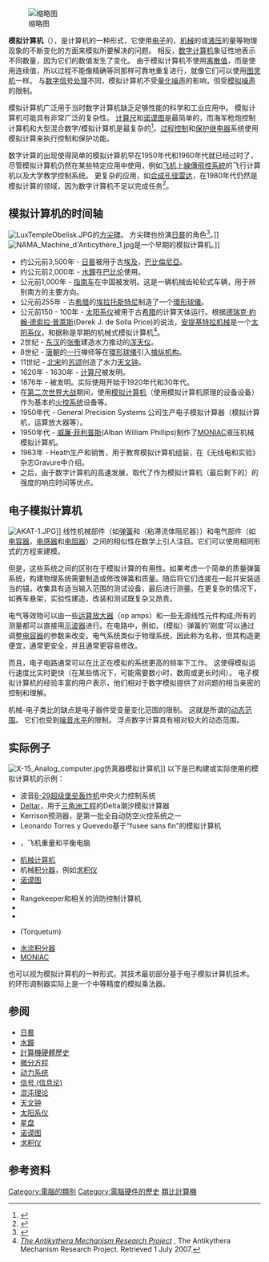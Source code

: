 {{noteTA
|G1=Communication
|T=zh-cn:模拟计算机; zh-tw:類比計算機; zh-hk:模擬計數機;
|1=zh-cn:模拟; zh-tw:類比; zh-hk:模擬;
}}
[[File:Bifnordennomenclature.jpg|缩略图]]

'''模拟计算机'''（{{lang-en|Analog computer}}），是计算机的一种形式，它使用[[电子|电子]]的，[[机械|机械]]的或[[液压|液压]]的量等物理现象的不断变化的方面来模拟所要解决的问题。 相反，[[電子計算機|数字计算机]]象征性地表示不同数量，因为它们的数值发生了变化。 由于模拟计算机不使用[[离散化|离散值]]，而是使用连续值，所以过程不能像精确等同那样可靠地重复进行，就像它们可以使用[[图灵机|图灵机]]一样。 与[[数字信号处理|数字信号处理]]不同，模拟计算机不受[[量化噪声|量化噪声]]的影响，但受[[雜訊|模拟噪声]]的限制。

模拟计算机广泛用于当时数字计算机缺乏足够性能的科学和工业应用中。 模拟计算机可能具有非常广泛的复杂性。 [[计算尺|计算尺]]和[[诺谟图|诺谟图]]是最简单的，而海军枪炮控制计算机和大型混合数字/模拟计算机是最复杂的<ref>{{cite web|url=https://arstechnica.com/information-technology/2014/03/gears-of-war-when-mechanical-analog-computers-ruled-the-waves/|title=Gears of war: When mechanical analog computers ruled the waves|publisher=|access-date=2018-04-29|archive-url=https://web.archive.org/web/20180908173957/https://arstechnica.com/information-technology/2014/03/gears-of-war-when-mechanical-analog-computers-ruled-the-waves/|archive-date=2018-09-08|dead-url=yes}}</ref>。[[过程控制|过程控制]]和[[保护继电器|保护继电器]]系统使用模拟计算来执行控制和保护功能。

数字计算的出现使得简单的模拟计算机早在1950年代和1960年代就已经过时了，尽管模拟计算机仍然在某些特定应用中使用，例如[[飞机|飞机]]上[[線傳飛控系統|線傳飛控系統]]的飞行计算机以及大学教学控制系统。 更复杂的应用，如[[合成孔径雷达|合成孔径雷达]]，在1980年代仍然是模拟计算的领域，因为数字计算机不足以完成任务<ref name="Johnston">{{cite book | url=https://books.google.com/books?id=iPfU_powAgAC&lpg=PA90&q=%22through%20the%201980s%22 | title=Holographic Visions: A History of New Science | publisher=OUP Oxford | author=Johnston, Sean F. | year=2006 | pages=90 | isbn=0191513881 | access-date=2018-04-29 | archive-date=2019-08-30 | archive-url=https://web.archive.org/web/20190830082258/https://books.google.com/books?id=iPfU_powAgAC&lpg=PA90&q=%22through%20the%201980s%22 | dead-url=no }}</ref>。

== 模拟计算机的时间轴 ==
[[File:LuxTempleObelisk.JPG|thumb]]的[[方尖碑|方尖碑]]。 方尖碑也扮演[[日晷|日晷]]的角色<ref name="NIST">{{cite web |url=http://physics.nist.gov/GenInt/Time/early.html |title=Earliest Clocks |work=A Walk Through Time |accessdate=2008-04-02 |publisher=NIST Physics Laboratory |archive-date=2008-03-15 |archive-url=https://web.archive.org/web/20080315060613/http://physics.nist.gov/GenInt/Time/early.html |dead-url=yes }}</ref>。]]
[[File:NAMA_Machine_d'Anticythère_1.jpg|thumb]]是一个早期的模拟计算机。]]
{{See also|计算机硬件历史}}
* 约公元前3,500年 - [[日晷|日晷]]被用于古[[埃及|埃及]]，[[巴比倫尼亞|巴比倫尼亞]]。
* 约公元前2,000年 - [[水鐘|水鐘]]在[[巴比伦|巴比伦]]使用。
* 公元前1,000年 - [[指南车|指南车]]在中国被发明。这是一辆机械齿轮轮式车辆，用于辨别南方的主要方向。
* 公元前255年 - 古[[希腊|希腊]]的[[埃拉托斯特尼|埃拉托斯特尼]]制造了一个[[環形球儀|環形球儀]]。
* 公元前150 - 100年 - [[太阳系仪|太阳系仪]]被用于古[[希腊|希腊]]的计算天体运行。根据[[德瑞克·約翰·德索拉·普萊斯|德瑞克·約翰·德索拉·普萊斯]](Derek J. de Solla Price)的说法，[[安提基特拉机械|安提基特拉机械]]是一个[[太阳系仪|太阳系仪]]，和据称是早期的机械式模拟计算机<ref>[http://www.antikythera-mechanism.gr/project/general/the-project.html ''The Antikythera Mechanism Research Project''] {{Wayback|url=http://www.antikythera-mechanism.gr/project/general/the-project.html |date=20080428070448 }}, The Antikythera Mechanism Research Project. Retrieved 1 July 2007.</ref>。
* 2世纪 - [[东汉|东汉]]的[[张衡|张衡]]建造水力推动的[[浑天仪|浑天仪]]。
* 8世纪 - [[唐朝|唐朝]]的[[一行|一行]]禅师等在[[環形球儀|環形球儀]]引入[[擒纵器|擒纵机构]]。
* 11世纪 - [[北宋|北宋]]的[[苏颂|苏颂]]创造了水力[[天文钟|天文钟]]。
* 1620年 - 1630年 - [[计算尺|计算尺]]被发明。
* 1876年 - {{le|微分分析仪|Differential analyser}}被发明。实际使用开始于1920年代和30年代。
* 在[[第二次世界大战|第二次世界大战]]期间，使用[[模拟计算机|模拟计算机]]（使用模拟计算机原理的设备设备）作为基本的[[火控系统|火控系统]]设备等。
* 1950年代 - General Precision Systems 公司生产电子模拟计算器（模拟计算机，运算放大器等）。
* 1950年代 - [[威廉·菲利普斯_(经济学家)|威廉·菲利普斯]](Alban William Phillips)制作了[[MONIAC|MONIAC]]液压机械模拟计算机。
* 1963年 - Heath生产和销售{{le|Heathkit EC-1|Heathkit EC-1}}，用于教育模拟计算机组装，在《无线电和实验》杂志Gravure中介绍。
* 之后，由于数字计算机的高速发展，取代了作为模拟计算机（最后剩下的）的强度的响应时间等优点。

{{See also|計時工具的歷史}}

== 电子模拟计算机 ==
[[Image:AKAT-1.JPG|thumb]]]]
线性机械部件（如[[弹簧|弹簧]]和{{le|缓冲器|Dashpot}}（粘滞流体阻尼器））和电气部件（如[[电容器|电容器]]，[[电感器|电感器]]和[[电阻器|电阻器]]）之间的相似性在数学上引人注目。它们可以使用相同形式的方程来建模。

但是，这些系统之间的区别在于模拟计算的有用性。如果考虑一个简单的质量弹簧系统，构建物理系统需要制造或修改弹簧和质量。随后将它们连接在一起并安装适当的锚，收集具有适当输入范围的测试设备，最后进行测量。在更复杂的情况下，如赛车悬架，实验性建造，改装和测试既复杂又昂贵。

电气等效物可以由一些[[运算放大器|运算放大器]]（op amps）和一些无源线性元件构成;所有的测量都可以直接用[[示波器|示波器]]进行。在电路中，例如，（模拟）弹簧的'刚度'可以通过调整[[电容器|电容器]]的参数来改变。电气系统类似于物理系统，因此称为名称，但其构造更便宜，通常更安全，并且通常更容易修改。

而且，电子电路通常可以在比正在模拟的系统更高的频率下工作。 这使得模拟运行速度比实时更快（在某些情况下，可能需要数小时，数周或更长时间）。 电子模拟计算机的经验丰富的用户表示，他们相对于数字模拟提供了对问题的相当亲密的控制和理解。

机械-电子类比的缺点是电子器件受变量变化范围的限制。 这就是所谓的[[动态范围|动态范围]]。 它们也受到[[雜訊|噪音水平]]的限制。 浮点数字计算具有相对较大的动态范围。

== 实际例子 ==
[[File:X-15_Analog_computer.jpg|thumb]]仿真器模拟计算机]]
以下是已构建或实际使用的模拟计算机的示例：
{{div col}}
* 波音[[B-29超级堡垒轰炸机|B-29超级堡垒轰炸机]]中央火力控制系统
* [[Deltar|Deltar]]，用于[[三角洲工程|三角洲工程]]的Delta潮汐模拟计算器
* Kerrison预测器，是第一批全自动防空火控系统之一
* Leonardo Torres y Quevedo基于“fusee sans fin”的模拟计算机
* {{le|Librascope|Librascope}}，飞机重量和平衡电脑
* [[机械计算机|机械计算机]]
* 机械[[积分器|积分器]]，例如[[求积仪|求积仪]]
* [[诺谟图|诺谟图]]
* {{le|诺登轰炸瞄准器|Norden bombsight}}
* Rangekeeper和相关的消防控制计算机
* {{le|Scanimate|Scanimate}} 
* {{le|鱼雷数据计算机|Torpedo Data Computer}}
* {{le|赤基黄道仪|Torquetum}} (Torquetum) 
* [[水流积分器|水流积分器]]
* [[MONIAC|MONIAC]]{{div col end}}

{{le|模拟合成器|Analog synthesizer|模拟（音频）合成器}}也可以视为模拟计算机的一种形式，其技术最初部分基于电子模拟计算机技术。 {{le|ARP 2600|ARP 2600}}的环形调制器实际上是一个中等精度的模拟乘法器。

== 参阅 ==
{{Commons category|Analog computers}}
{{colbegin}}
* [[日晷|日晷]]
* [[水鐘|水鐘]]
* [[計算機硬體歷史|計算機硬體歷史]]
* [[微分方程|微分方程]]
* [[动力系统|动力系统]]
* [[信号_(信息论)|信号 (信息论)]]
* [[混沌理论|混沌理论]]
* [[天文钟|天文钟]]
* [[太阳系仪|太阳系仪]]
* [[星盘|星盘]]
* [[诺谟图|诺谟图]]
* [[求积仪|求积仪]]
{{colend}}

== 参考资料 ==
{{reflist}}

{{Authority control}}

[[Category:電腦的類別|Category:電腦的類別]]
[[Category:電腦硬件的歷史|Category:電腦硬件的歷史]]
[[Category:類比計算機|]]